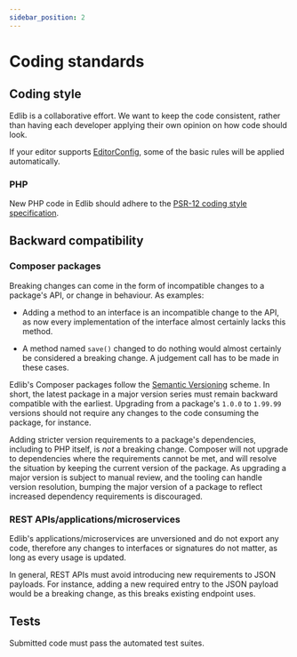 ```yaml
---
sidebar_position: 2
---
```


# Coding standards

## Coding style

Edlib is a collaborative effort. We want to keep the code consistent, rather than having each developer applying their own opinion on how code should look.

If your editor supports [EditorConfig](https://editorconfig.org/), some of the basic rules will be applied automatically.

### PHP

New PHP code in Edlib should adhere to the [PSR-12 coding style specification](https://www.php-fig.org/psr/psr-12/).


## Backward compatibility

### Composer packages

Breaking changes can come in the form of incompatible changes to a package's API, or change in behaviour. As examples:

* Adding a method to an interface is an incompatible change to the API, as now every implementation of the interface almost certainly lacks this method.

* A method named `save()` changed to do nothing would almost certainly be considered a breaking change. A judgement call has to be made in these cases.

Edlib's Composer packages follow the [Semantic Versioning](https://semver.org/) scheme. In short, the latest package in a major version series must remain backward compatible with the earliest. Upgrading from a package's `1.0.0` to `1.99.99` versions should not require any changes to the code consuming the package, for instance.

Adding stricter version requirements to a package's dependencies, including to PHP itself, is *not* a breaking change. Composer will not upgrade to dependencies where the requirements cannot be met, and will resolve the situation by keeping the current version of the package. As upgrading a major version is subject to manual review, and the tooling can handle version resolution, bumping the major version of a package to reflect increased dependency requirements is discouraged.

### REST APIs/applications/microservices

Edlib's applications/microservices are unversioned and do not export any code, therefore any changes to interfaces or signatures do not matter, as long as every usage is updated.

In general, REST APIs must avoid introducing new requirements to JSON payloads. For instance, adding a new required entry to the JSON payload would be a breaking change, as this breaks existing endpoint uses.


## Tests

Submitted code must pass the automated test suites.
